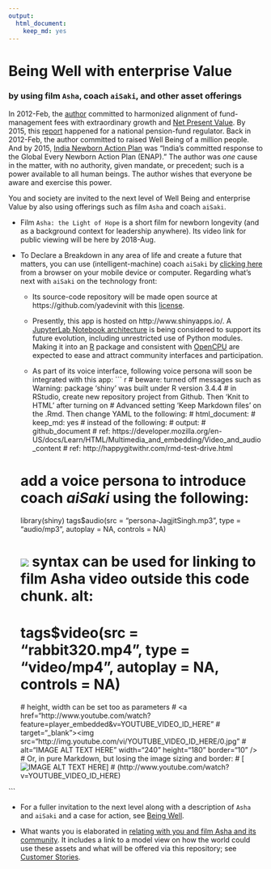 ---
output: 
  html_document:
    keep_md: yes
---
# Being Well with enterprise Value
### by using film `Asha`, coach `aiSaki`, and other asset offerings


In 2012-Feb, the [author](mailto:yadevinit@gmail.com) committed to harmonized alignment of fund-management fees with extraordinary growth and [Net Present Value](https://en.wikipedia.org/wiki/Net_present_value). By 2015, this [report](http://pfrda.org.in/myauth/admin/showimg.cshtml?ID=682) happened for a national pension-fund regulator. Back in 2012-Feb, the author committed to raised Well Being of a million people. And by 2015, [India Newborn Action Plan](http://nhm.gov.in/india-newborn-action-plan.html) was "India’s committed response to the Global Every Newborn Action Plan (ENAP)." The author was *one* cause in the matter, with no authority, given mandate, or precedent; such is a power available to all human beings. The author wishes that everyone be aware and exercise this power.

You and society are invited to the next level of Well Being and enterprise Value by also using offerings such as film `Asha` and coach `aiSaki`.

* Film `Asha: the Light of Hope` is a short film for newborn longevity (and as a background context for leadership anywhere). Its video link for public viewing will be here by 2018-Aug.

* To Declare a Breakdown in any area of life and create a future that matters, you can use (intelligent-machine) coach `aiSaki` by [clicking here](https://vinitk.shinyapps.io/aiSaki/) from a browser on your mobile device or computer. Regarding what's next with `aiSaki` on the technology front:

    + Its source-code repository will be made open source at https://github.com/yadevinit with this [license](./LICENSE).

    + Presently, this app is hosted on http://www.shinyapps.io/. A [JupyterLab Notebook architecture](http://jupyterlab.readthedocs.io/en/stable/user/notebook.html) is being considered to support its future evolution, including unrestricted use of Python modules. Making it into an [R](http://r-project.org/) package and consistent with [OpenCPU](https://www.opencpu.org/) are expected to ease and attract community interfaces and participation.

    + As part of its voice interface, following voice persona will soon be integrated with this app:
``` {r warning=FALSE, echo=FALSE}
  # beware: turned off messages such as Warning: package 'shiny' was built under R version 3.4.4
  # in RStudio, create new repository project from Github. Then 'Knit to HTML' after turning on
  # Advanced setting 'Keep Markdown files' on the .Rmd. Then change YAML to the following:
  #   html_document:
  #     keep_md: yes
  # instead of the following:
  # output: 
  #   github_document
  # ref: https://developer.mozilla.org/en-US/docs/Learn/HTML/Multimedia_and_embedding/Video_and_audio_content
  # ref: http://happygitwithr.com/rmd-test-drive.html

  # add a voice persona to introduce coach *aiSaki* using the following:
  library(shiny)
  tags$audio(src = "persona-JagjitSingh.mp3", type = "audio/mp3", autoplay = NA, controls = NA)

  # ![](URL) syntax can be used for linking to film Asha video outside this code chunk. alt:
  # tags$video(src = "rabbit320.mp4", type = "video/mp4", autoplay = NA, controls = NA)
    # height, width can be set too as parameters
  # <a href="http://www.youtube.com/watch?feature=player_embedded&v=YOUTUBE_VIDEO_ID_HERE"
  #   target="_blank"><img src="http://img.youtube.com/vi/YOUTUBE_VIDEO_ID_HERE/0.jpg"
  #   alt="IMAGE ALT TEXT HERE" width="240" height="180" border="10" /></a>
  # Or, in pure Markdown, but losing the image sizing and border:
  # [![IMAGE ALT TEXT HERE](http://img.youtube.com/vi/YOUTUBE_VIDEO_ID_HERE/0.jpg)]
  #   (http://www.youtube.com/watch?v=YOUTUBE_VIDEO_ID_HERE)

```

* For a fuller invitation to the next level along with a description of `Asha` and `aiSaki` and a case for action, see [Being Well](https://docs.google.com/document/d/1C4MhOxbjH5keOC9nx-6cR4hXQ-ym6or6Nb7bgb4C-Hk/edit?usp=sharing).

* What wants you is elaborated in [relating with you and film Asha and its community](https://docs.google.com/document/d/1UbqK7qysyUnMIh3GRBerIr-GqLTPM1pJv7FVfpCdIHg/edit?usp=sharing). It includes a link to a model view on how the world could use these assets and what will be offered via this repository; see [Customer Stories](https://docs.google.com/document/d/1UvSGRAsW2NRFPMFVkFeNAhxlySTXRaRAfqUALMnKnZ0/edit?usp=sharing).
